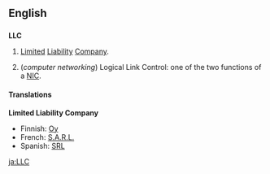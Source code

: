 {{wikipedia}}
==English==

==={{initialism}}===
'''LLC'''

# {{business}}{{law}} [[limited|Limited]] [[liability|Liability]] [[company|Company]].
# (''computer networking'') Logical Link Control: one of the two functions of a [[NIC]].

====Translations====
'''Limited Liability Company'''
*Finnish: [[Oy]]
*French: [[S.A.R.L.]]
*Spanish: [[SRL]]

[[ja:LLC]]